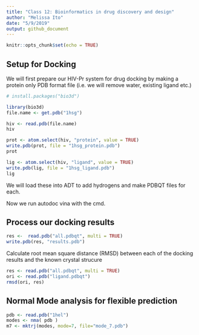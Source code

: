 ```yaml
---
title: "Class 12: Bioinformatics in drug discovery and design"
author: "Melissa Ito"
date: "5/9/2019"
output: github_document
---
```


```r
knitr::opts_chunk$set(echo = TRUE)
```

## Setup for Docking

We will first prepare our HIV-Pr system for drug docking by making a protein only PDB format file (i.e. we will remove water, existing ligand etc.)

```r
# install.packages("bio3d")
```

```r
library(bio3d)
file.name <- get.pdb("1hsg")
```

```r
hiv <- read.pdb(file.name)
hiv
```

```r
prot <- atom.select(hiv, "protein", value = TRUE)
write.pdb(prot, file = "1hsg_protein.pdb")
prot
```

```r
lig <- atom.select(hiv, "ligand", value = TRUE)
write.pdb(lig, file = "1hsg_ligand.pdb")
lig
```

We will load these into ADT to add hydrogens and make PDBQT files for each.

Now we run autodoc vina with the cmd.

## Process our docking results

```r
res <-  read.pdb("all.pdbqt", multi = TRUE)
write.pdb(res, "results.pdb")
```


Calculate root mean square distance (RMSD) between each of the docking results and the known crystal strucure
```r
res <- read.pdb("all.pdbqt", multi = TRUE)
ori <- read.pdb("ligand.pdbqt")
rmsd(ori, res)
```

## Normal Mode analysis for flexible prediction

```r
pdb <- read.pdb("1hel")
modes <- nma( pdb )
m7 <- mktrj(modes, mode=7, file="mode_7.pdb")
```




























